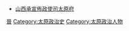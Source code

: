 *[[山西承宣佈政使司|山西承宣佈政使司]][[太原府|太原府]]
[[Category:明朝知府|晉]]
[[Category:太原政治史|Category:太原政治史]]
[[Category:太原政治人物|Category:太原政治人物]]